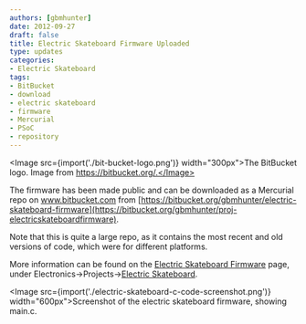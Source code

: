 ```yaml
---
authors: [gbmhunter]
date: 2012-09-27
draft: false
title: Electric Skateboard Firmware Uploaded
type: updates
categories:
- Electric Skateboard
tags:
- BitBucket
- download
- electric skateboard
- firmware
- Mercurial
- PSoC
- repository
---
```



<Image src={import('./bit-bucket-logo.png')} width="300px">The BitBucket logo. Image from https://bitbucket.org/.</Image>

The firmware has been made public and can be downloaded as a Mercurial repo on www.bitbucket.com from [https://bitbucket.org/gbmhunter/electric-skateboard-firmware](https://bitbucket.org/gbmhunter/proj-electricskateboardfirmware).

Note that this is quite a large repo, as it contains the most recent and old versions of code, which were for different platforms.

More information can be found on the [Electric Skateboard Firmware](/electronics/projects/electric-skateboard/electric-skateboard-firmware) page, under Electronics->Projects->[Electric Skateboard](/electronics/projects/electric-skateboard).

<Image src={import('./electric-skateboard-c-code-screenshot.png')} width="600px">Screenshot of the electric skateboard firmware, showing main.c.</Image>
